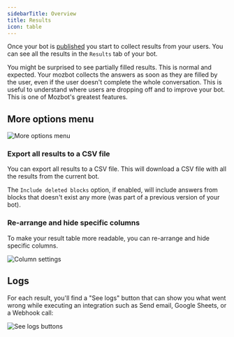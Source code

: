 ```yaml
---
sidebarTitle: Overview
title: Results
icon: table
---
```


Once your bot is [published](/editor/publish) you start to collect results from your users. You can see all the results in the `Results` tab of your bot.

<Note>
  You might be surprised to see partially filled results. This is normal and
  expected. Your mozbot collects the answers as soon as they are filled by the
  user, even if the user doesn't complete the whole conversation. This is useful
  to understand where users are dropping off and to improve your bot. This is
  one of Mozbot's greatest features.
</Note>

## More options menu

<Frame>
  <img src="/images/results/more-options.png" alt="More options menu" />
</Frame>

### Export all results to a CSV file

You can export all results to a CSV file. This will download a CSV file with all the results from the current bot.

The `Include deleted blocks` option, if enabled, will include answers from blocks that doesn't exist any more (was part of a previous version of your bot).

### Re-arrange and hide specific columns

To make your result table more readable, you can re-arrange and hide specific columns.

<Frame style={{ maxWidth: '300px' }}>
  <img src="/images/results/columns-settings.png" alt="Column settings" />
</Frame>

## Logs

For each result, you'll find a "See logs" button that can show you what went wrong while executing an integration such as Send email, Google Sheets, or a Webhook call:

<Frame>
  <img src="/images/results/logs-button.png" alt="See logs buttons" />
</Frame>

